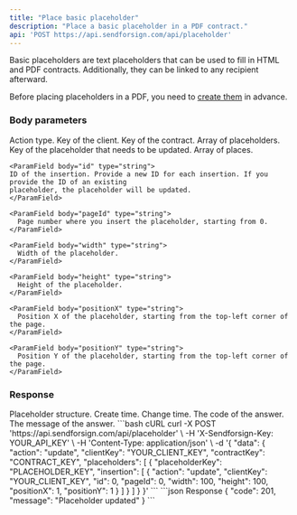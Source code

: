 ```yaml
---
title: "Place basic placeholder"
description: "Place a basic placeholder in a PDF contract."
api: 'POST https://api.sendforsign.com/api/placeholder'
---
```


Basic placeholders are text placeholders that can be used to fill in HTML and PDF contracts. 
Additionally, they can be linked to any recipient afterward.

Before placing placeholders in a PDF, you need to [create them](/api-reference/placeholder/create) in advance.

### Body parameters

<ParamField body="data" type="object" required>

  <Expandable title="child attribute">

<ParamField body="action" type="string" required>
  Action type.
</ParamField>

<ParamField body="clientKey" type="string" required>
  Key of the client.
</ParamField>

<ParamField body="contractKey" type="string" required>
  Key of the contract.
</ParamField>

<ParamField body="placeholders" type="array" required>
  Array of placeholders.

  <Expandable title="child attribute">

  <ParamField body="placeholderKey" type="string" required>
    Key of the placeholder that needs to be updated.
  </ParamField>

  <ParamField body="insertion" type="array">
    Array of places.
  </ParamField>
  
  <Expandable title="child attribute">

    <ParamField body="id" type="string">
    ID of the insertion. Provide a new ID for each insertion. If you provide the ID of an existing 
    placeholder, the placeholder will be updated.
    </ParamField>

    <ParamField body="pageId" type="string">
      Page number where you insert the placeholder, starting from 0.
    </ParamField>

    <ParamField body="width" type="string">
      Width of the placeholder.
    </ParamField>

    <ParamField body="height" type="string">
      Height of the placeholder.
    </ParamField>

    <ParamField body="positionX" type="string">
      Position X of the placeholder, starting from the top-left corner of the page.
    </ParamField>

    <ParamField body="positionY" type="string">
      Position Y of the placeholder, starting from the top-left corner of the page.
    </ParamField>

  </Expandable>

  </Expandable>

</ParamField>

  </Expandable>

</ParamField>

### Response

  <ResponseField name="placeholder" type="string">
    Placeholder structure.

  <Expandable title="child attribute">

  <ResponseField name="createTime" type="string">
    Create time.
  </ResponseField>

  <ResponseField name="changeTime" type="string">
    Change time.
  </ResponseField>

  </Expandable>

  </ResponseField>

<ResponseField name="code" type="string">
  The code of the answer.
</ResponseField>

<ResponseField name="message" type="string">
  The message of the answer.
</ResponseField>

<RequestExample>
```bash cURL
curl -X POST 'https://api.sendforsign.com/api/placeholder' \
     -H 'X-Sendforsign-Key: YOUR_API_KEY' \
     -H 'Content-Type: application/json' \
     -d '{
    "data": {
        "action": "update",
        "clientKey": "YOUR_CLIENT_KEY",
        "contractKey": "CONTRACT_KEY",
        "placeholders": [
            {
                "placeholderKey": "PLACEHOLDER_KEY",
                "insertion": [
                    {
                        "action": "update",
                        "clientKey": "YOUR_CLIENT_KEY",
                        "id": 0,
                        "pageId": 0,
                        "width": 100,
                        "height": 100,
                        "positionX": 1,
                        "positionY": 1
                    }
                ]
            }
        ]
    }
}'
```
</RequestExample>

<ResponseExample>
```json Response
{
    "code": 201,
    "message": "Placeholder updated"
}
```
</ResponseExample>